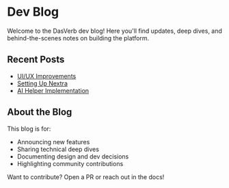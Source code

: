 # Dev Blog

Welcome to the DasVerb dev blog! Here you'll find updates, deep dives, and behind-the-scenes notes on building the platform.

## Recent Posts

- [UI/UX Improvements](/docs/blog/ui-ux-improvements)
- [Setting Up Nextra](/docs/blog/setting-up-nextra)
- [AI Helper Implementation](/docs/blog/ai-helper-implementation)

## About the Blog

This blog is for:
- Announcing new features
- Sharing technical deep dives
- Documenting design and dev decisions
- Highlighting community contributions

Want to contribute? Open a PR or reach out in the docs! 